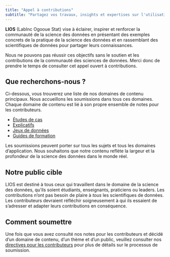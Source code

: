 ```yaml
---
title: "Appel à contributions"
subtitle: "Partagez vos travaux, insights et expertises sur l'utilisation de la science des données dans la prise de décision réelle"
---
```


**LIOS** (LabInc Ogooue Stat) vise à éclairer, inspirer et renforcer la communauté de la science des données en présentant des exemples concrets de la pratique de la science des données et en rassemblant des scientifiques de données pour partager leurs connaissances.

Nous ne pouvons pas réussir ces objectifs sans le soutien et les contributions de la communauté des sciences de données. Merci donc de prendre le temps de consulter cet appel ouvert à contributions.

## Que recherchons-nous ?

Ci-dessous, vous trouverez une liste de nos domaines de contenu principaux. Nous accueillons les soumissions dans tous ces domaines. Chaque domaine de contenu est lié à son propre ensemble de notes pour les contributeurs.

-   [Études de cas](case-studies.qmd)
-   [Explicatifs](explainers.qmd)
-   [Jeux de données](datasets.qmd)
-   [Guides de formation](training-guides.qmd)

Les soumissions peuvent porter sur tous les sujets et tous les domaines d'application. Nous souhaitons que notre contenu reflète la largeur et la profondeur de la science des données dans le monde réel.

## Notre public cible

LIOS est destiné à tous ceux qui travaillent dans le domaine de la science des données, qu'ils soient étudiants, enseignants, praticiens ou leaders. Les contributions n'ont pas besoin de plaire à *tous* les scientifiques de données. Les contributeurs devraient réfléchir soigneusement à qui ils essaient de s'adresser et adapter leurs contributions en conséquence.

## Comment soumettre

Une fois que vous avez consulté nos notes pour les contributeurs et décidé d'un domaine de contenu, d'un thème et d'un public, veuillez consulter nos [directives pour les contributeurs](contributor-guidelines.qmd) pour plus de détails sur le processus de soumission.

